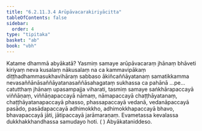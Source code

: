 ```yaml
---
title: "6.2.11.3.4 Arūpāvacarakiriyācitta"
tableOfContents: false
sidebar:
  order: 4
type: "tipitaka"
basket: "ab"
book: "vbh"
---
```



<DynamicBreadcrumb />

<Division number="333" book="vbh">

<Paragraph number="1291" book="vbh">
Katame dhammā abyākatā? Yasmiṃ samaye arūpāvacaraṃ jhānaṃ bhāveti kiriyaṃ neva kusalaṃ nākusalaṃ na ca kammavipākaṃ diṭṭhadhammasukhavihāraṃ sabbaso ākiñcaññāyatanaṃ samatikkamma nevasaññānāsaññāyatanasaññāsahagataṃ sukhassa ca pahānā …pe…  catutthaṃ jhānaṃ upasampajja viharati, tasmiṃ samaye saṅkhārapaccayā viññāṇaṃ, viññāṇapaccayā nāmaṃ, nāmapaccayā chaṭṭhāyatanaṃ, chaṭṭhāyatanapaccayā phasso, phassapaccayā vedanā, vedanāpaccayā pasādo, pasādapaccayā adhimokkho, adhimokkhapaccayā bhavo, bhavapaccayā jāti, jātipaccayā jarāmaraṇaṃ. Evametassa kevalassa dukkhakkhandhassa samudayo hoti. ( )

</Paragraph>
</Division>

<Paragraph number="1292" type="center" book="vbh">
Abyākataniddeso.
</Paragraph>